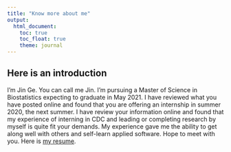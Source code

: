 ```yaml
---
title: "Know more about me"
output: 
  html_document:
    toc: true
    toc_float: true
    theme: journal
---
```


## Here is an introduction 

I’m Jin Ge. You can call me Jin. I’m pursuing a Master of Science in Biostatistics expecting to graduate in May 2021. I have reviewed what you have posted online and found that you are offering an internship in summer 2020, the next summer. I have review your information online and found that my experience of interning in CDC and leading or completing research by myself is quite fit your demands. My experience gave me the ability to get along well with others and self-learn applied software. Hope to meet with you. Here is [my resume](https://drive.google.com/file/d/1BpIVjxj-xtFB2_9FM6jn1R-iFX2KX0eI/view?usp=sharing).
